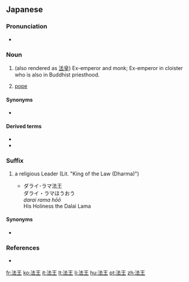 ==Japanese==
{{ja-kanjitab|ほう|おう|yomi=on}}

===Pronunciation===
* {{audio|Ja-hōō.ogg|Audio (Japan)|lang=ja}}

===Noun===
{{ja-noun|ほうおう|hhira=ほふわう}}

# {{lb|ja|historical|sort=ほうおう}} (also rendered as [[法皇]]) Ex-emperor and monk; Ex-emperor in cloister who is also in Buddhist priesthood.
# {{lb|ja|Christianity|sort=ほうおう}} [[pope]]

====Synonyms====
* {{l|ja|教皇}}

====Derived terms====
* {{l|ja|法王権}}
* {{l|ja|法王庁}}

===Suffix===
{{ja-pos|ほうおう|suffix|hhira=ほふわう}}

# {{lb|ja|religion|sort=ほうおう}} a religious Leader (Lit. "King of the Law (Dharma)")
#* ダライ･ラマ法王<br>ダライ・ラマほうおう<br>''darai rama hōō''<Br> His Holiness the Dalai Lama

====Synonyms====
* {{l|ja|院}}

===References===
* {{R:Kojien}}

[[fr:法王]]
[[ko:法王]]
[[it:法王]]
[[lt:法王]]
[[li:法王]]
[[hu:法王]]
[[pt:法王]]
[[zh:法王]]
